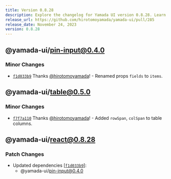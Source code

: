 ```yaml
---
title: Version 0.8.28
description: Explore the changelog for Yamada UI version 0.8.28. Learn about the latest features, bug fixes, and improvements.
release_url: https://github.com/hirotomoyamada/yamada-ui/pull/285
release_date: November 24, 2023
version: 0.8.28
---
```


## @yamada-ui/pin-input@0.4.0

### Minor Changes

- [`f1d033b9`](https://github.com/hirotomoyamada/yamada-ui/commit/f1d033b9da15321e5594dbca4a57d287265b0963) Thanks [@hirotomoyamada](https://github.com/hirotomoyamada)! - Renamed props `fields` to `items`.

## @yamada-ui/table@0.5.0

### Minor Changes

- [`f7f7a110`](https://github.com/hirotomoyamada/yamada-ui/commit/f7f7a11084c88bc2c0941a53c277f3d4a6901d1a) Thanks [@hirotomoyamada](https://github.com/hirotomoyamada)! - Added `rowSpan`, `colSpan` to table columns.

## @yamada-ui/react@0.8.28

### Patch Changes

- Updated dependencies \[[`f1d033b9`](https://github.com/hirotomoyamada/yamada-ui/commit/f1d033b9da15321e5594dbca4a57d287265b0963)]:
  - @yamada-ui/pin-input@0.4.0
